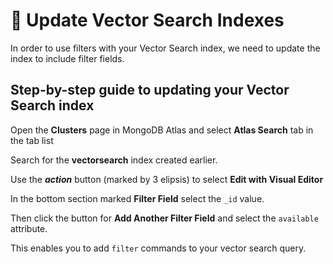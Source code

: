 
# 👐 Update Vector Search Indexes

In order to use filters with your Vector Search index, we need to update the index to include filter fields.

## Step-by-step guide to updating your Vector Search index

Open the **Clusters** page in MongoDB Atlas and select **Atlas Search** tab in the tab list

Search for the **vectorsearch** index created earlier.

<Screenshot src="img/search-vector-index.png" alt="The list of Atlas Search indexes with vectorsearch index in the search box" url="https://cloud.mongodb.com" />

Use the ***action*** button (marked by 3 elipsis) to select **Edit with Visual Editor**

<Screenshot src="img/add-filter-fields-search-index.png" alt="Search index visual editor pages" url="https://cloud.mongodb.com" />

In the bottom section marked **Filter Field** select the `_id` value.

Then click the button for **Add Another Filter Field** and select the `available` attribute.

This enables you to add `filter` commands to your vector search query.


